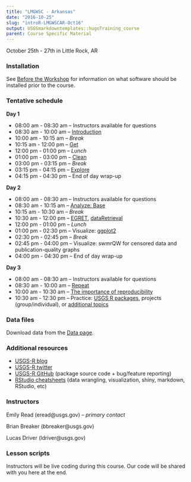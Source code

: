 ```yaml
---
title: "LMGWSC - Arkansas"
date: "2016-10-25"
slug: "introR-LMGWSCAR-Oct16"
output: USGSmarkdowntemplates::hugoTraining_course
parent: Course Specific Material
---
```


October 25th - 27th in Little Rock, AR

### Installation
See [Before the Workshop](/intro-curriculum/Before) for information on what software should be installed prior to the course.

### Tentative schedule

**Day 1**

* 08:00 am - 08:30 am -- Instructors available for questions 
* 08:30 am - 10:00 am -- [Introduction](/intro-curriculum/Introduction) 
* 10:00 am - 10:15 am -- *Break*
* 10:15 am - 12:00 pm -- [Get](/intro-curriculum/Get)
* 12:00 pm - 01:00 pm -- *Lunch*
* 01:00 pm - 03:00 pm -- [Clean](/intro-curriculum/Clean)
* 03:00 pm - 03:15 pm -- *Break*
* 03:15 pm - 04:15 pm -- [Explore](/intro-curriculum/Explore)
* 04:15 pm - 04:30 pm -- End of day wrap-up

**Day 2**

* 08:00 am - 08:30 am -- Instructors available for questions
* 08:30 am - 10:15 am -- [Analyze: Base](/intro-curriculum/Analyze)
* 10:15 am - 10:30 am -- *Break*
* 10:30 am - 12:00 pm -- [EGRET](https://cran.r-project.org/web/packages/EGRET/EGRET.pdf), [dataRetrieval](https://owi.usgs.gov/R/dataRetrieval.html)
* 12:00 pm - 01:00 pm -- *Lunch*
* 01:00 pm - 02:30 pm -- Visualize: [ggplot2](/intro-curriculum/ggplot2/)
* 02:30 pm - 02:45 pm -- *Break*
* 02:45 pm - 04:00 pm -- Visualize: swmrQW for censored data and publication-quality graphs
* 04:00 pm - 04:30 pm -- End of day wrap-up

**Day 3**

* 08:00 am - 08:30 am -- Instructors available for questions
* 08:30 am - 10:00 am -- [Repeat](/intro-curriculum/Reproduce/)
* 10:00 am - 10:30 am -- [The importance of reproducibility](https://owi.usgs.gov/blog/Reproducibility)
* 10:30 am - 12:30 pm -- Practice: [USGS R packages](/intro-curriculum/USGS/), projects (group/individual), or [additional topics](/intro-curriculum/Additional/)

### Data files
Download data from the [Data page](/intro-curriculum/data/). 

### Additional resources
* [USGS-R blog](https://owi.usgs.gov/blog/tags/r)
* [USGS-R twitter](https://twitter.com/USGS_R)
* [USGS-R GitHub](https://github.com/USGS-R) (package source code + bug/feature reporting)
* [RStudio cheatsheets](https://www.rstudio.com/resources/cheatsheets/) (data wrangling, visualization, shiny, markdown, RStudio, etc)

### Instructors
Emily Read (eread@usgs.gov) -- *primary contact*

Brian Breaker (bbreaker@usgs.gov)

Lucas Driver (ldriver@usgs.gov)

### Lesson scripts

Instructors will be live coding during this course. Our code will be shared with you here at the end.
